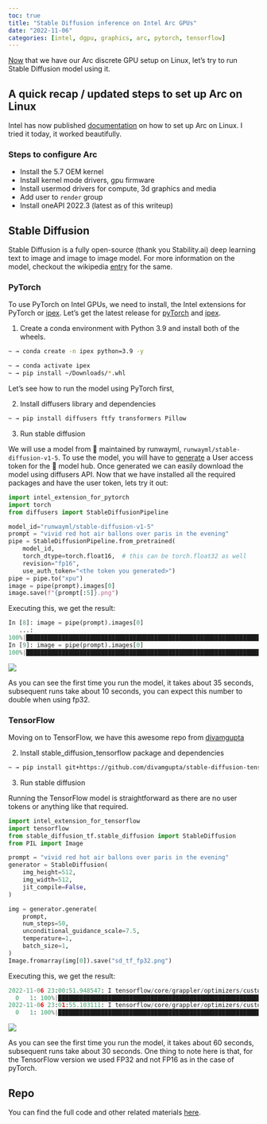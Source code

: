 ```yaml
---
toc: true
title: "Stable Diffusion inference on Intel Arc GPUs"
date: "2022-11-06"
categories: [intel, dgpu, graphics, arc, pytorch, tensorflow]
---
```


[Now](https://blog.rahul.onl/posts/2022-08-12-arc-dgpu-linux.html) that we have our
Arc discrete GPU setup on Linux, let's try to run Stable Diffusion model using it.


## A quick recap / updated steps to set up Arc on Linux

Intel has now published [documentation](https://dgpu-docs.intel.com/installation-guides/ubuntu/ubuntu-jammy-arc.html) on how to set up Arc on Linux. 
I tried it today, it worked beautifully.

### Steps to configure Arc

- Install the 5.7 OEM kernel
- Install kernel mode drivers, gpu firmware
- Install usermod drivers for compute, 3d graphics and media
- Add user to `render` group
- Install oneAPI 2022.3 (latest as of this writeup)

## Stable Diffusion

Stable Diffusion is a fully open-source (thank you Stability.ai) deep learning text to image and image to image model. For more information on the model,
checkout the wikipedia [entry](https://en.wikipedia.org/wiki/Stable_Diffusion) for the same.

### PyTorch

To use PyTorch on Intel GPUs, we need to install, the Intel extensions for PyTorch or [ipex](https://github.com/intel/intel-extension-for-pytorch). Let's get the latest release
for [pyTorch](https://github.com/intel/intel-extension-for-pytorch/releases/download/v1.10.200%2Bgpu/torch-1.10.0a0+git3d5f2d4-cp39-cp39-linux_x86_64.whl) and [ipex](https://github.com/intel/intel-extension-for-pytorch/releases/download/v1.10.200%2Bgpu/intel_extension_for_pytorch-1.10.200+gpu-cp39-cp39-linux_x86_64.whl).

1. Create a conda environment with Python 3.9 and install both of the wheels.

```bash
~ → conda create -n ipex python=3.9 -y
```
```bash
~ → conda activate ipex
~ → pip install ~/Downloads/*.whl
```

Let's see how to run the model using PyTorch first,

2. Install diffusers library and dependencies


```bash
~ → pip install diffusers ftfy transformers Pillow
```

3. Run stable diffusion

We will use a model from 🤗 maintained by runwayml, `runwayml/stable-diffusion-v1-5`. To use the model, you will have to [generate](https://huggingface.co/docs/hub/security-tokens) a User access token for the 🤗 model hub.
Once generated we can easily download the model using diffusers API. Now that we have installed all the required packages and have the user token, lets try it out:


```python
import intel_extension_for_pytorch
import torch
from diffusers import StableDiffusionPipeline

model_id="runwayml/stable-diffusion-v1-5"
prompt = "vivid red hot air ballons over paris in the evening"
pipe = StableDiffusionPipeline.from_pretrained(
    model_id,
    torch_dtype=torch.float16,  # this can be torch.float32 as well
    revision="fp16",
    use_auth_token="<the token you generated>")
pipe = pipe.to("xpu")
image = pipe(prompt).images[0]
image.save(f"{prompt[:5]}.png")
```

Executing this, we get the result:

```python
In [8]: image = pipe(prompt).images[0]
   ...: 
100%|██████████████████████████████████████████████████████████████████████████████████████████████████████████████████████████████████████████████████████████| 51/51 [00:35<00:00,  1.43it/s]
In [9]: image = pipe(prompt).images[0]
100%|██████████████████████████████████████████████████████████████████████████████████████████████████████████████████████████████████████████████████████████| 51/51 [00:09<00:00,  5.20it/s]
```

![](./images/sd_pyt_fp16.png)

As you can see the first time you run the model, it takes about 35 seconds, subsequent runs take about 10 seconds, you can expect this number to double when using fp32. 

### TensorFlow

Moving on to TensorFlow, we have this awesome repo from [divamgupta](https://github.com/divamgupta/stable-diffusion-tensorflow)

2. Install stable_diffusion_tensorflow package and dependencies


```bash
~ → pip install git+https://github.com/divamgupta/stable-diffusion-tensorflow ftfy pillow tqdm regex tensorflow-addons
```

3. Run stable diffusion

Running the TensorFlow model is straightforward as there are no user tokens or anything like that required.

```python
import intel_extension_for_tensorflow
import tensorflow
from stable_diffusion_tf.stable_diffusion import StableDiffusion
from PIL import Image

prompt = "vivid red hot air ballons over paris in the evening"
generator = StableDiffusion(
    img_height=512,
    img_width=512,
    jit_compile=False,
)

img = generator.generate(
    prompt,
    num_steps=50,
    unconditional_guidance_scale=7.5,
    temperature=1,
    batch_size=1,
)
Image.fromarray(img[0]).save("sd_tf_fp32.png")
```

Executing this, we get the result:

```python
2022-11-06 23:00:51.948547: I tensorflow/core/grappler/optimizers/custom_graph_optimizer_registry.cc:114] Plugin optimizer for device_type XPU is enabled.
  0   1: 100%|█████████████████████████████████████████████████████████████████████████████████████████████████████████████████████████████████████████████████| 50/50 [01:00<00:00,  1.21s/it]
2022-11-06 23:01:55.103111: I tensorflow/core/grappler/optimizers/custom_graph_optimizer_registry.cc:114] Plugin optimizer for device_type XPU is enabled.
  0   1: 100%|█████████████████████████████████████████████████████████████████████████████████████████████████████████████████████████████████████████████████| 50/50 [00:29<00:00,  1.67it/s]
```

![](./images/sd_tf_fp32.png)

As you can see the first time you run the model, it takes about 60 seconds, subsequent runs take about 30 seconds. One thing to note here is that, for the TensorFlow version we used FP32 and not FP16 as in the case of pyTorch.

## Repo

You can find the full code and other related materials [here](https://github.com/rahulunair/stable_diffusion_arc).

